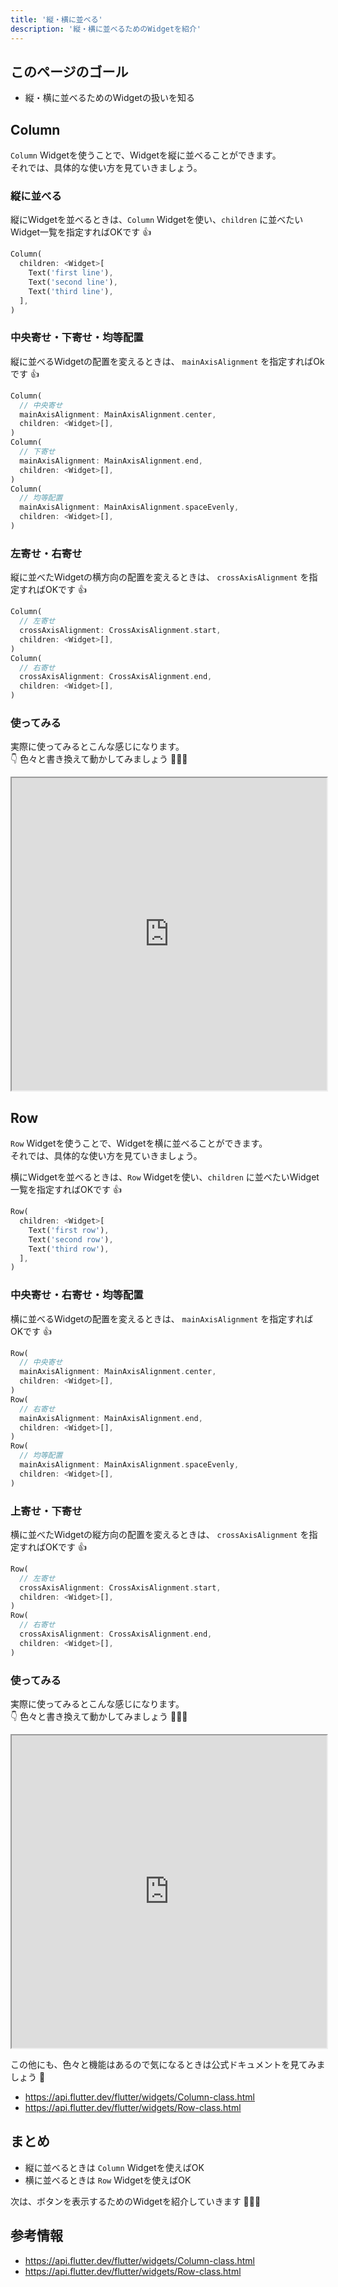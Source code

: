 ```yaml
---
title: '縦・横に並べる'
description: '縦・横に並べるためのWidgetを紹介'
---
```


## このページのゴール

- 縦・横に並べるためのWidgetの扱いを知る


## Column

`Column` Widgetを使うことで、Widgetを縦に並べることができます。  
それでは、具体的な使い方を見ていきましょう。


### 縦に並べる

縦にWidgetを並べるときは、`Column` Widgetを使い、`children` に並べたいWidget一覧を指定すればOKです 👍
```dart
Column(
  children: <Widget>[
    Text('first line'),
    Text('second line'),
    Text('third line'),
  ],
)
```

### 中央寄せ・下寄せ・均等配置

縦に並べるWidgetの配置を変えるときは、 `mainAxisAlignment` を指定すればOkです 👍
```dart
Column(
  // 中央寄せ
  mainAxisAlignment: MainAxisAlignment.center,
  children: <Widget>[],
)
Column(
  // 下寄せ
  mainAxisAlignment: MainAxisAlignment.end,
  children: <Widget>[],
)
Column(
  // 均等配置
  mainAxisAlignment: MainAxisAlignment.spaceEvenly,
  children: <Widget>[],
)
```

### 左寄せ・右寄せ

縦に並べたWidgetの横方向の配置を変えるときは、 `crossAxisAlignment` を指定すればOKです 👍
```dart
Column(
  // 左寄せ
  crossAxisAlignment: CrossAxisAlignment.start,
  children: <Widget>[],
)
Column(
  // 右寄せ
  crossAxisAlignment: CrossAxisAlignment.end,
  children: <Widget>[],
)
```

### 使ってみる

実際に使ってみるとこんな感じになります。  
👇 色々と書き換えて動かしてみましょう 💪💪💪

<iframe
    width="100%"
    height="500px"
    src="https://dartpad.dev/embed-flutter.html?null_safety=true&split=60&theme=dark&run=true&id=5a144d02709a2e5762a1d8a103633717">
</iframe>


## Row

`Row` Widgetを使うことで、Widgetを横に並べることができます。  
それでは、具体的な使い方を見ていきましょう。

横にWidgetを並べるときは、`Row` Widgetを使い、`children` に並べたいWidget一覧を指定すればOKです 👍
```dart
Row(
  children: <Widget>[
    Text('first row'),
    Text('second row'),
    Text('third row'),
  ],
)
```

### 中央寄せ・右寄せ・均等配置

横に並べるWidgetの配置を変えるときは、 `mainAxisAlignment` を指定すればOKです 👍
```dart
Row(
  // 中央寄せ
  mainAxisAlignment: MainAxisAlignment.center,
  children: <Widget>[],
)
Row(
  // 右寄せ
  mainAxisAlignment: MainAxisAlignment.end,
  children: <Widget>[],
)
Row(
  // 均等配置
  mainAxisAlignment: MainAxisAlignment.spaceEvenly,
  children: <Widget>[],
)
```

### 上寄せ・下寄せ

横に並べたWidgetの縦方向の配置を変えるときは、 `crossAxisAlignment` を指定すればOKです 👍
```dart
Row(
  // 左寄せ
  crossAxisAlignment: CrossAxisAlignment.start,
  children: <Widget>[],
)
Row(
  // 右寄せ
  crossAxisAlignment: CrossAxisAlignment.end,
  children: <Widget>[],
)
```

### 使ってみる

実際に使ってみるとこんな感じになります。  
👇 色々と書き換えて動かしてみましょう 💪💪💪

<iframe
    width="100%"
    height="500px"
    src="https://dartpad.dev/embed-flutter.html?null_safety=true&split=60&theme=dark&run=true&id=fe455b04f41f7abbaf784f5ffae663a0">
</iframe>


この他にも、色々と機能はあるので気になるときは公式ドキュメントを見てみましょう 👀

- https://api.flutter.dev/flutter/widgets/Column-class.html
- https://api.flutter.dev/flutter/widgets/Row-class.html


## まとめ

- 縦に並べるときは `Column` Widgetを使えばOK
- 横に並べるときは `Row` Widgetを使えばOK

次は、ボタンを表示するためのWidgetを紹介していきます 💪💪💪


## 参考情報

- https://api.flutter.dev/flutter/widgets/Column-class.html
- https://api.flutter.dev/flutter/widgets/Row-class.html
